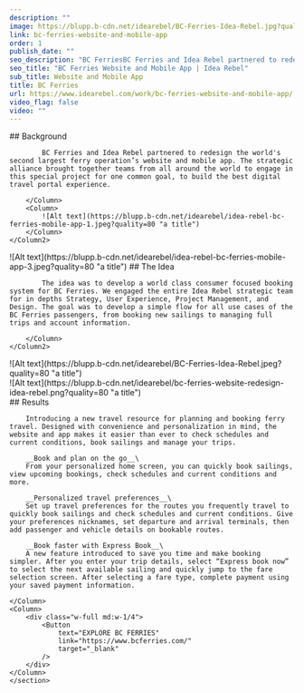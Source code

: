 ```yaml
---
description: ""
image: https://blupp.b-cdn.net/idearebel/BC-Ferries-Idea-Rebel.jpg?quality=80
link: bc-ferries-website-and-mobile-app
order: 1
publish_date: ""
seo_description: "BC FerriesBC Ferries and Idea Rebel partnered to redesign the world’s second largest ferry operation’s website and mobile app"
seo_title: "BC Ferries Website and Mobile App | Idea Rebel"
sub_title: Website and Mobile App
title: BC Ferries
url: https://www.idearebel.com/work/bc-ferries-website-and-mobile-app/
video_flag: false
video: ""
---
```


<section class="container mx-auto max-w-6xl py-4 md:py-20">
    <Column2>
        <Column>
            ## Background

            BC Ferries and Idea Rebel partnered to redesign the world's second largest ferry operation’s website and mobile app. The strategic alliance brought together teams from all around the world to engage in this special project for one common goal, to build the best digital travel portal experience.

        </Column>
        <Column>
            ![Alt text](https://blupp.b-cdn.net/idearebel/idea-rebel-bc-ferries-mobile-app-1.jpeg?quality=80 "a title")
        </Column>
    </Column2>
</section>
<section class="container mx-auto max-w-6xl py-4 md:py-20">
    <Column2 reverse={ true }>
        <Column>
            ![Alt text](https://blupp.b-cdn.net/idearebel/idea-rebel-bc-ferries-mobile-app-3.jpeg?quality=80 "a title")
        </Column>
        <Column>
            ## The Idea

            The idea was to develop a world class consumer focused booking system for BC Ferries. We engaged the entire Idea Rebel strategic team for in depths Strategy, User Experience, Project Management, and Design. The goal was to develop a simple flow for all use cases of the BC Ferries passengers, from booking new sailings to managing full trips and account information.

        </Column>
    </Column2>
</section>

<section class="container mx-auto max-w-6xl p-4 md:p-20 bg-zinc-200">
    <Column>
        ![Alt text](https://blupp.b-cdn.net/idearebel/BC-Ferries-Idea-Rebel.jpeg?quality=80 "a title")
    </Column>
</section>

<section class="container mx-auto max-w-6xl p-4 md:p-20 bg-zinc-200 mt-4 md:mt-20">
    <Column>
        ![Alt text](https://blupp.b-cdn.net/idearebel/bc-ferries-website-redesign-idea-rebel.png?quality=80 "a title")
    </Column>
</section>

<section class="bg-zinc-200 mt-4 md:mt-20">
    <section class="container mx-auto max-w-6xl p-4 md:p-0 py-2 md:py-20">
    <Column>
        ## Results

        Introducing a new travel resource for planning and booking ferry travel. Designed with convenience and personalization in mind, the website and app makes it easier than ever to check schedules and current conditions, book sailings and manage your trips.

        __Book and plan on the go__\
        From your personalized home screen, you can quickly book sailings, view upcoming bookings, check schedules and current conditions and more.

        __Personalized travel preferences__\
        Set up travel preferences for the routes you frequently travel to quickly book sailings and check schedules and current conditions. Give your preferences nicknames, set departure and arrival terminals, then add passenger and vehicle details on bookable routes.

        __Book faster with Express Book__\
        A new feature introduced to save you time and make booking simpler. After you enter your trip details, select “Express book now” to select the next available sailing and quickly jump to the fare selection screen. After selecting a fare type, complete payment using your saved payment information.

    </Column>
    <Column>
        <div class="w-full md:w-1/4">
            <Button
                text="EXPLORE BC FERRIES"
                link="https://www.bcferries.com/"
                target="_blank"
            />
        </div>
    </Column>
    </section>
</section>
<section class="container mx-auto max-w-6xl p-4 md:py-2">
    <Column>
        <div class="flex justify-between">
            <PreviousProject
                link="/work/7-eleven/"
                title="7-Eleven Canada"
            />
            <NextProject
                link="/work/7-eleven/"
                title="7-Eleven Canada"
            />
        </div>
    </Column>
</section>
